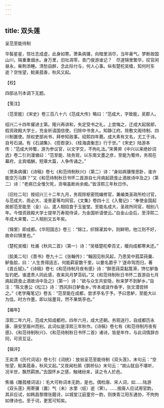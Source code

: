 ```yaml
---
---
---
```

title: 双头莲
---



呈范至能待制





华鬓星星，惊壮志成虚，此身如寄。萧条病骥，向暗里消尽，当年豪气。梦断故国山川，隔重重烟水。身万里，旧社凋零，青门俊游谁记？　尽道锦里繁华，叹官闲昼永，柴荆添睡。清愁自醉，念此际付与，何人心事。纵有楚柁吴樯，知何时东逝？空怅望，鲙美菰香，秋风又起。

【校】

四部丛刊本调下无题。

【笺注】

〔范至能〕《宋史》卷三百八十六《范成大传》略曰：“范成大，字致能，吴郡人。

绍兴二十四年擢进士第。隆兴再讲和，失定受书之礼，上尝悔之，迁成大起居郎，假资政殿大学士，充金祈请国信使。归除中书舍人。知静江府。除敷文阁待制、四川制置使。除权吏部尚书，拜参知政事。绍熙四年薨。成大素有文名，尤工于诗。自号石湖。有《石湖集》、《揽辔录》、《桂海虞衡志》行于世。”《宋史》陆游本传：“范成大帅蜀，游为参议官，以文字交，不拘礼法。”宋黄昇《中兴以来绝妙词选》卷二引刘漫塘曰：“范至能、陆务观，以东南文墨之彦，至能为蜀帅，务观在幕府，主宾唱酬，短章大篇，人争传诵之。”

〔萧条病骥〕《诗稿》卷七《和范待制秋兴》（第二）诗：“身如病骥惟思卧，谁许能空万马群？”又《和范待制秋日书怀二首游自七月病起蔬食止酒故诗中及之》（第二）诗：“老病已全惟欠死，贪嗔虽断尚余痴。”皆淳熙三年秋日作。

〔旧社二句〕按绍兴三十二年九月，务观除枢密院编修官，兼编类圣政所检讨官，与范成大、周必大、凌景夏等均同官。《文集》卷四十三《入蜀记》：“奉使金国起居郎范至能至（金）山，遣人相招食于玉鉴堂。至能名成大，圣政所同官，相别八年。今借资政殿大学士提举万寿观侍读，为金国祈请使云。”自金山会后，至淳熙二年成大来蜀，二人相别又五年矣。

〔锦里〕即成都。《华阳国志》卷三：“锦江，织锦濯其中，则鲜明，他江则不好，故命曰锦里也。”

〔楚柁吴樯〕杜甫《秋风二首》（第一）诗：“吴樯楚柁牵百丈，暖向成都寒未还。”

〔脍美二句〕《晋书》卷九十二《张翰传》：“翰因见秋风起，乃思吴中菰菜莼羹、鲈鱼脍，曰：‘人生贵得适志，何能羁宦数千里，以要名爵乎？’遂命驾而归，著《首丘赋》。”《诗稿》卷七《和范待制月夜有感》诗：“醉思莼菜黏篙滑，馋忆鲈鱼坠钓肥。谁遣贵人同此感，夜来风月梦苔矶。”又《和范待制秋日书怀二首游自七月病起蔬食止酒故诗中及之》（第一）诗：“欲与众生共安隐，秋来梦不到鲈乡。”自注：“陈文惠公《松江》诗：‘西风斜日鲈鱼乡。’传本或误作香字，张文潜尝辨之。”《老学庵笔记》卷五：“范至能在成都，尝求亭名于予。予曰思鲈，至能大以为佳。时方作墨，即以铭墨背。然不果筑亭也。”

【编年】

淳熙二年六月，范成大知成都府。四年六月，成大还朝。务观送行，自成都历永康、唐安至眉州而别。此词似是淳熙三年秋作。《诗稿》卷七有《和范待制月夜有感》、《和范待制秋兴》、《和范待制秋日书怀二首》诸诗，皆是年作，与此词情辞亦同，可资互证。

【辑评】

王奕清《历代词话》卷七引《词统》：放翁呈范至能待制《双头莲》，末句云：“空怅望，鲙美菰香，秋风又起。”又夜闻杜鹃《鹊桥仙》末句云：“故山犹自不堪听，况半世，飘然羁旅。”去国怀乡之感，触绪纷来，读之令人於邑。

焦循《雕菰楼词话》：毛大可称词本无韵，是也。偶检唐、宋人词，如……陆游《双头莲》用寄骥（置）气（未）水里（纸）逝（霁）。……按唐人应试用官韵，其非应试，如韩昌黎赠张籍诗，以城堂江庭童穷一韵，则庚青江阳东通协，不拘拘如律诗也。至于词，更宽可知矣。